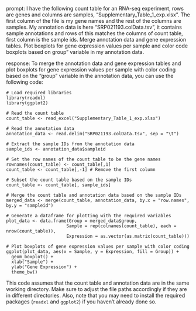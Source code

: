 prompt:
I have the following count table for an RNA-seq experiment, rows are genes and columns are samples, "Supplementary_Table_1_exp.xlsx". The first column of the file is my gene names and the rest of the columns are samples. My annotation data is here  "SRP021193.colData.tsv", it contains sample annotations and rows of this matches the columns of count table, first column is the sample ids. Merge annotation data and gene expression tables. Plot boxplots for gene expression values per sample and color code boxplots based on group" variable in my annotation data.

response:
To merge the annotation data and gene expression tables and plot boxplots for gene expression values per sample with color coding based on the "group" variable in the annotation data, you can use the following code:

```
# Load required libraries
library(readxl)
library(ggplot2)

# Read the count table
count_table <- read_excel("Supplementary_Table_1_exp.xlsx")

# Read the annotation data
annotation_data <- read.delim("SRP021193.colData.tsv", sep = "\t")

# Extract the sample IDs from the annotation data
sample_ids <- annotation_data$sampleid

# Set the row names of the count table to be the gene names
rownames(count_table) <- count_table[,1]
count_table <- count_table[,-1] # Remove the first column

# Subset the count table based on the sample IDs
count_table <- count_table[, sample_ids]

# Merge the count table and annotation data based on the sample IDs
merged_data <- merge(count_table, annotation_data, by.x = "row.names", by.y = "sampleid")

# Generate a dataframe for plotting with the required variables
plot_data <- data.frame(Group = merged_data$group, 
                       Sample = rep(colnames(count_table), each = nrow(count_table)), 
                       Expression = as.vector(as.matrix(count_table)))

# Plot boxplots of gene expression values per sample with color coding
ggplot(plot_data, aes(x = Sample, y = Expression, fill = Group)) +
  geom_boxplot() +
  xlab("Sample") +
  ylab("Gene Expression") +
  theme_bw()
```

This code assumes that the count table and annotation data are in the same working directory. Make sure to adjust the file paths accordingly if they are in different directories. Also, note that you may need to install the required packages (`readxl` and `ggplot2`) if you haven't already done so.
